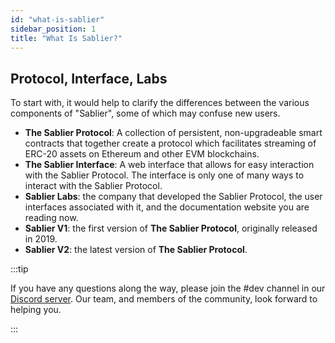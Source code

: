 ```yaml
---
id: "what-is-sablier"
sidebar_position: 1
title: "What Is Sablier?"
---
```



## Protocol, Interface, Labs

To start with, it would help to clarify the differences between the various components of "Sablier", some of which may
confuse new users.

- **The Sablier Protocol**: A collection of persistent, non-upgradeable smart contracts that together create a protocol
  which facilitates streaming of ERC-20 assets on Ethereum and other EVM blockchains.
- **The Sablier Interface**: A web interface that allows for easy interaction with the Sablier Protocol. The interface
  is only one of many ways to interact with the Sablier Protocol.
- **Sablier Labs**: the company that developed the Sablier Protocol, the user interfaces associated with it, and the
  documentation website you are reading now.
- **Sablier V1**: the first version of **The Sablier Protocol**, originally released in 2019.
- **Sablier V2**: the latest version of **The Sablier Protocol**.

:::tip

If you have any questions along the way, please join the #dev channel in our <a href={links.discord}>Discord server</a>.
Our team, and members of the community, look forward to helping you.‌

:::
